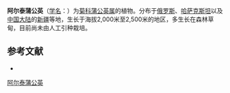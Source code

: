 {{Speciesbox
| name = 阿尔泰蒲公英
| status = 
| status_system = 
| image =
| genus = Taraxacum
| species = altaicum
| authority = Schischk.
}}

'''阿尔泰蒲公英'''（[[学名|学名]]：{{lang|la|''Taraxacum altaicum''}}）为[[菊科|菊科]][[蒲公英属|蒲公英属]]的植物。分布于[[俄罗斯|俄罗斯]]、[[哈萨克斯坦|哈萨克斯坦]]以及[[中国大陆|中国大陆]]的[[新疆|新疆]]等地，生长于海拔2,000米至2,500米的地区，多生长在森林草甸，目前尚未由人工引种栽培。

== 参考文献 ==
<div class="references-small">
* {{cite web| url =http://www.bioinfo.cn/db05/KmzwSpecies.php?action=view&id=5047| title =阿尔泰蒲公英| work =《中国高等植物数据库全库》| publisher =中国科学院微生物研究所| author =昆明植物研究所| accessdate =2009-02-25| deadurl =yes| archiveurl =https://web.archive.org/web/20160305051535/http://www.bioinfo.cn/db05/KmzwSpecies.php?action=view&id=5047| archivedate =2016-03-05}}
</div>
{{Taxonbar|from=Q15231616}}

[[Category:蒲公英属|阿尔泰蒲公英]]


{{植物小作品}}